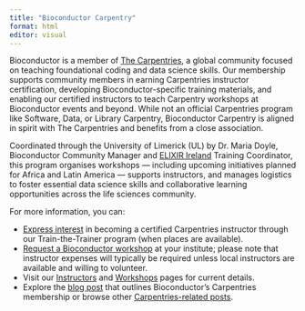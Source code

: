 ```yaml
---
title: "Bioconductor Carpentry"
format: html
editor: visual
---
```


Bioconductor is a member of [The Carpentries](https://carpentries.org/), a global community focused on teaching foundational coding and data science skills. Our membership supports community members in earning Carpentries instructor certification, developing Bioconductor-specific training materials, and enabling our certified instructors to teach Carpentry workshops at Bioconductor events and beyond. While not an official Carpentries program like Software, Data, or Library Carpentry, Bioconductor Carpentry is aligned in spirit with The Carpentries and benefits from a close association.

Coordinated through the University of Limerick (UL) by Dr. Maria Doyle, Bioconductor Community Manager and [ELIXIR Ireland](https://elixir-ireland.ie/) Training Coordinator, this program organises workshops — including upcoming initiatives planned for Africa and Latin America — supports instructors, and manages logistics to foster essential data science skills and collaborative learning opportunities across the life sciences community.

For more information, you can:

- [Express interest](https://forms.gle/MBULoxQGn9fMTK4v8) in becoming a certified Carpentries instructor through our Train-the-Trainer program (when places are available).  
- [Request a Bioconductor workshop](https://forms.gle/PGGRqFbmLrzTQmTY7) at your institute; please note that instructor expenses will typically be required unless local instructors are available and willing to volunteer.  
-   Visit our [Instructors](instructors.qmd) and [Workshops](workshops.qmd) pages for current details.
-   Explore the [blog post](https://blog.bioconductor.org/posts/2022-07-12-carpentries-membership/) that outlines Bioconductor’s Carpentries membership or browse other [Carpentries-related posts](https://blog.bioconductor.org/index.html#category=Carpentries).
